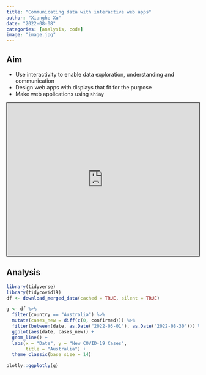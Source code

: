 ```yaml
---
title: "Communicating data with interactive web apps"
author: "Xianghe Xu"
date: "2022-08-08"
categories: [analysis, code]
image: "image.jpg"
---
```



## Aim

* Use interactivity to enable data exploration, understanding and communication
* Design web apps with displays that fit for the purpose
* Make web applications using `shiny`

<iframe src="https://cwd.numbat.space/lectures/lecture-03.html" style="border: 1px solid black;" width="100%" height = "400px"></iframe>

## Analysis

```r
library(tidyverse)
library(tidycovid19)
df <- download_merged_data(cached = TRUE, silent = TRUE)
```

```r
g <- df %>% 
  filter(country == "Australia") %>% 
  mutate(cases_new = diff(c(0, confirmed))) %>% 
  filter(between(date, as.Date("2022-03-01"), as.Date("2022-08-30"))) %>% 
  ggplot(aes(date, cases_new)) +
  geom_line() +
  labs(x = "Date", y = "New COVID-19 Cases",
       title = "Australia") +
  theme_classic(base_size = 14)

plotly::ggplotly(g)
```

